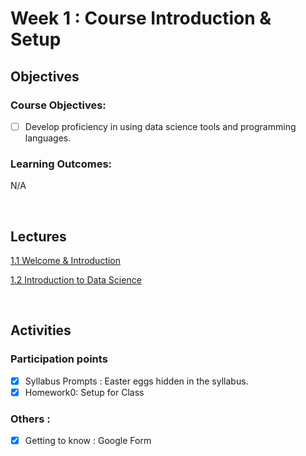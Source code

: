 # Week 1 : Course Introduction & Setup

## Objectives

### Course Objectives:

- [ ] Develop proficiency in using data science tools and programming languages.

### Learning Outcomes:

N/A

<br>

## Lectures

[1.1 Welcome & Introduction](1/home.qmd)

[1.2 Introduction to Data Science](2/home.qmd)

<br>

## Activities

### Participation points

- [x] Syllabus Prompts : Easter eggs hidden in the syllabus.
- [x] Homework0: Setup for Class

### Others : 

- [x] Getting to know : Google Form